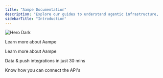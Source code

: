 ```yaml
---
title: "Aampe Documentation"
description: "Explore our guides to understand agentic infrastructure, integrate Aampe, and access API references to get started fast."
sidebarTitle: "Introduction"
---
```


<img
  className="hidden dark:block"
  src="/images/hero-dark.png"
  alt="Hero Dark"
/>

<div className="m-4">
  <Card
    title="Knowledge Hub"
    href="/knowledge-hub/introduction"
    img="/images/KnowMore.webp"
    cta="See Details">
    Learn more about Aampe
  </Card>
</div>

<Card 
  className="mb-4 m-4"
  title="Knowledge Hub" 
  href="/knowledge-hub/introduction" 
  img="/images/KnowMore.webp" 
  cta="See Details">
  Learn more about Aampe
</Card>

<Card 
  title="Integration" 
  href="/integration/introduction" 
  img="/images/Integrations.webp" 
  cta="See Details">
  Data & push integrations in just 30 mins
</Card>

<Card 
  title="Api Reference" 
  href="/api-reference/introduction" 
  img="/images/API.webp" 
  cta="See Details">
  Know how you can connect the API's
</Card>